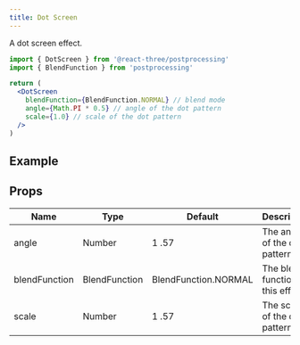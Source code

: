```yaml
---
title: Dot Screen
---
```


A dot screen effect.

```jsx
import { DotScreen } from '@react-three/postprocessing'
import { BlendFunction } from 'postprocessing'

return (
  <DotScreen
    blendFunction={BlendFunction.NORMAL} // blend mode
    angle={Math.PI * 0.5} // angle of the dot pattern
    scale={1.0} // scale of the dot pattern
  />
)
```

## Example

<Codesandbox id="xt3fb" />

## Props

| Name          | Type          | Default              | Description                        |
| ------------- | ------------- | -------------------- | ---------------------------------- |
| angle         | Number        | 1 .57                | The angle of the dot pattern.      |
| blendFunction | BlendFunction | BlendFunction.NORMAL | The blend function of this effect. |
| scale         | Number        | 1 .57                | The scale of the dot pattern.      |
